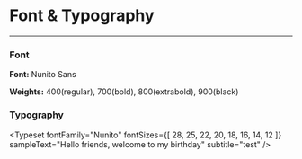 
<Meta title="Styles/Typography"/>

# Font & Typography
---

### Font

**Font:** Nunito Sans

**Weights:** 400(regular), 700(bold), 800(extrabold), 900(black)


### Typography

<Typeset
    fontFamily="Nunito"
    fontSizes={[
        28, 25, 22, 20, 18, 16, 14, 12
    ]}
    sampleText="Hello friends, welcome to my birthday"
    subtitle="test"
/>

